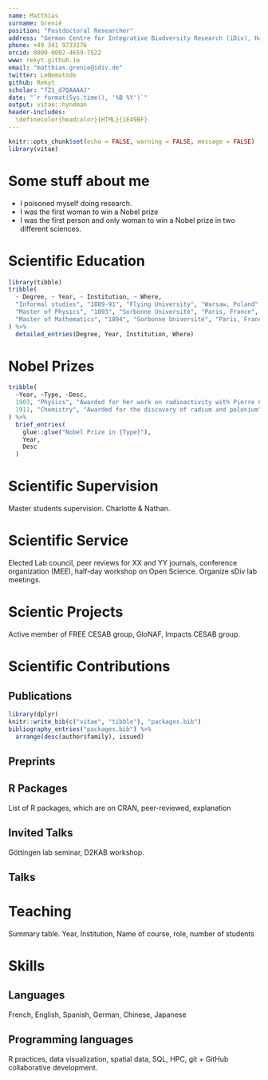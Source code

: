 ```yaml
---
name: Matthias
surname: Grenié
position: "Postdoctoral Researcher"
address: "German Centre for Integrative Biodversity Research (iDiv), Halle-Jena-Leipzig"
phone: +49 341 9733176
orcid: 0000-0002-4659-7522
www: rekyt.github.io
email: "matthias.grenie@idiv.de"
twitter: LeNematode
github: Rekyt
scholar: "fZ1_d7QAAAAJ"
date: "`r format(Sys.time(), '%B %Y')`"
output: vitae::hyndman
header-includes:
  \definecolor{headcolor}{HTML}{1E49BF}
---
```


```r
knitr::opts_chunk$set(echo = FALSE, warning = FALSE, message = FALSE)
library(vitae)
```

# Some stuff about me

 * I poisoned myself doing research.
 * I was the first woman to win a Nobel prize
 * I was the first person and only woman to win a Nobel prize in two different sciences.

# Scientific Education

```r
library(tibble)
tribble(
  ~ Degree, ~ Year, ~ Institution, ~ Where,
  "Informal studies", "1889-91", "Flying University", "Warsaw, Poland",
  "Master of Physics", "1893", "Sorbonne Université", "Paris, France",
  "Master of Mathematics", "1894", "Sorbonne Université", "Paris, France"
) %>% 
  detailed_entries(Degree, Year, Institution, Where)
```

# Nobel Prizes

```r
tribble(
  ~Year, ~Type, ~Desc,
  1903, "Physics", "Awarded for her work on radioactivity with Pierre Curie and Henri Becquerel",
  1911, "Chemistry", "Awarded for the discovery of radium and polonium"
) %>% 
  brief_entries(
    glue::glue("Nobel Prize in {Type}"),
    Year, 
    Desc
  )
```

# Scientific Supervision

Master students supervision. Charlotte & Nathan.

# Scientific Service

Elected Lab council, peer reviews for XX and YY journals, conference organization (MEE), half-day workshop on Open Science. Organize sDiv lab meetings.

# Scientic Projects

Active member of FREE CESAB group, GloNAF, Impacts CESAB group.

# Scientific Contributions

## Publications

```r
library(dplyr)
knitr::write_bib(c("vitae", "tibble"), "packages.bib")
bibliography_entries("packages.bib") %>%
  arrange(desc(author$family), issued)
```

## Preprints

## R Packages

List of R packages, which are on CRAN, peer-reviewed, explanation

## Invited Talks

Göttingen lab seminar, D2KAB workshop.

## Talks

# Teaching

Summary table. Year, Institution, Name of course, role, number of students

# Skills

## Languages

French, English, Spanish, German, Chinese, Japanese

## Programming languages

R practices, data visualization, spatial data, SQL, HPC, git + GitHub collaborative development.
